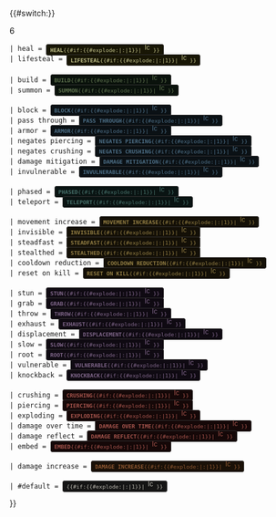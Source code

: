 <includeonly>{{#switch:{{lc:{{#explode:{{{1}}}|:|0}}}}
 <!-- Heal | background:#181605; color:#c1c18a; -->6
 | heal = <span style="vertical-align:middle; background:#181605; color:#c1c18a; padding:2px 6px; border-radius:4px; border:1px solid #323030; font-size:80%;">'''HEAL'''{{#if:{{#explode:{{{1}}}|:|1}}| [[File:Icon_Levels_3.png|15px]]}}</span>
 | lifesteal = <span style="vertical-align:middle; background:#181605; color:#c1c18a; padding:2px 6px; border-radius:4px; border:1px solid #323030; font-size:80%;">'''LIFESTEAL'''{{#if:{{#explode:{{{1}}}|:|1}}| [[File:Icon_Levels_3.png|15px]]}}</span>
 <!-- Summon | background:#0a120c; color:#5e724e; -->
 | build = <span style="background:#0a120c; color:#5e724e; padding:2px 6px; border-radius:4px; border:1px solid #323030; font-size:80%;">'''BUILD'''{{#if:{{#explode:{{{1}}}|:|1}}| [[File:Icon_Levels_3.png|15px]]}}</span>
 | summon = <span style="background:#0a120c; color:#5e724e; padding:2px 6px; border-radius:4px; border:1px solid #323030; font-size:80%;">'''SUMMON'''{{#if:{{#explode:{{{1}}}|:|1}}| [[File:Icon_Levels_3.png|15px]]}}</span>
 <!-- Block/Armor | background:#0b1115; color:#4e7088; -->
 | block = <span style="background:#0b1115; color:#4e7088; padding:2px 6px; border-radius:4px; border:1px solid #323030; font-size:80%;">'''BLOCK'''{{#if:{{#explode:{{{1}}}|:|1}}| [[File:Icon_Levels_3.png|15px]]}}</span>
 | pass through = <span style="background:#0b1115; color:#4e7088; padding:2px 6px; border-radius:4px; border:1px solid #323030; font-size:80%;">'''PASS THROUGH'''{{#if:{{#explode:{{{1}}}|:|1}}| [[File:Icon_Levels_3.png|15px]]}}</span>
 | armor = <span style="background:#0b1115; color:#4e7088; padding:2px 6px; border-radius:4px; border:1px solid #323030; font-size:80%;">'''ARMOR'''{{#if:{{#explode:{{{1}}}|:|1}}| [[File:Icon_Levels_3.png|15px]]}}</span>
 | negates piercing = <span style="background:#0b1115; color:#4e7088; padding:2px 6px; border-radius:4px; border:1px solid #323030; font-size:80%;">'''NEGATES PIERCING'''{{#if:{{#explode:{{{1}}}|:|1}}| [[File:Icon_Levels_3.png|15px]]}}</span>
 | negates crushing = <span style="background:#0b1115; color:#4e7088; padding:2px 6px; border-radius:4px; border:1px solid #323030; font-size:80%;">'''NEGATES CRUSHING'''{{#if:{{#explode:{{{1}}}|:|1}}| [[File:Icon_Levels_3.png|15px]]}}</span>
 | damage mitigation = <span style="background:#0b1115; color:#4e7088; padding:2px 6px; border-radius:4px; border:1px solid #323030; font-size:80%;">'''DAMAGE MITIGATION'''{{#if:{{#explode:{{{1}}}|:|1}}| [[File:Icon_Levels_3.png|15px]]}}</span>
 | invulnerable = <span style="background:#0b1115; color:#4e7088; padding:2px 6px; border-radius:4px; border:1px solid #323030; font-size:80%;">'''INVULNERABLE'''{{#if:{{#explode:{{{1}}}|:|1}}| [[File:Icon_Levels_3.png|15px]]}}</span>
 <!-- Phased/Teleport | background:#0a1413; color:#47716b; -->
 | phased = <span style="background:#0a1413; color:#47716b; padding:2px 6px; border-radius:4px; border:1px solid #323030; font-size:80%;">'''PHASED'''{{#if:{{#explode:{{{1}}}|:|1}}| [[File:Icon_Levels_3.png|15px]]}}</span>
 | teleport = <span style="background:#0a1413; color:#47716b; padding:2px 6px; border-radius:4px; border:1px solid #323030; font-size:80%;">'''TELEPORT'''{{#if:{{#explode:{{{1}}}|:|1}}| [[File:Icon_Levels_3.png|15px]]}}</span>
 <!-- Movement / Cooldown Modifying | background:#141007; color:#947f44; -->
 | movement increase = <span style="background:#141007; color:#947f44; padding:2px 6px; border-radius:4px; border:1px solid #323030; font-size:80%;">'''MOVEMENT INCREASE'''{{#if:{{#explode:{{{1}}}|:|1}}| [[File:Icon_Levels_3.png|15px]]}}</span>
 | invisible = <span style="background:#141007; color:#947f44; padding:2px 6px; border-radius:4px; border:1px solid #323030; font-size:80%;">'''INVISIBLE'''{{#if:{{#explode:{{{1}}}|:|1}}| [[File:Icon_Levels_3.png|15px]]}}</span>
 | steadfast = <span style="background:#141007; color:#947f44; padding:2px 6px; border-radius:4px; border:1px solid #323030; font-size:80%;">'''STEADFAST'''{{#if:{{#explode:{{{1}}}|:|1}}| [[File:Icon_Levels_3.png|15px]]}}</span>
 | stealthed = <span style="background:#141007; color:#947f44; padding:2px 6px; border-radius:4px; border:1px solid #323030; font-size:80%;">'''STEALTHED'''{{#if:{{#explode:{{{1}}}|:|1}}| [[File:Icon_Levels_3.png|15px]]}}</span>
 | cooldown reduction = <span style="background:#141007; color:#947f44; padding:2px 6px; border-radius:4px; border:1px solid #323030; font-size:80%;">'''COOLDOWN REDUCTION'''{{#if:{{#explode:{{{1}}}|:|1}}| [[File:Icon_Levels_3.png|15px]]}}</span>
 | reset on kill = <span style="background:#141007; color:#947f44; padding:2px 6px; border-radius:4px; border:1px solid #323030; font-size:80%;">'''RESET ON KILL'''{{#if:{{#explode:{{{1}}}|:|1}}| [[File:Icon_Levels_3.png|15px]]}}</span>
 <!-- Status Effects | background:#0f0a12; color:#80678b; -->
 | stun = <span style="background:#0f0a12; color:#80678b; padding:2px 6px; border-radius:4px; border:1px solid #323030; font-size:80%;">'''STUN'''{{#if:{{#explode:{{{1}}}|:|1}}| [[File:Icon_Levels_3.png|15px]]}}</span>
 | grab = <span style="background:#0f0a12; color:#80678b; padding:2px 6px; border-radius:4px; border:1px solid #323030; font-size:80%;">'''GRAB'''{{#if:{{#explode:{{{1}}}|:|1}}| [[File:Icon_Levels_3.png|15px]]}}</span>
 | throw = <span style="background:#0f0a12; color:#80678b; padding:2px 6px; border-radius:4px; border:1px solid #323030; font-size:80%;">'''THROW'''{{#if:{{#explode:{{{1}}}|:|1}}| [[File:Icon_Levels_3.png|15px]]}}</span>
 | exhaust = <span style="background:#0f0a12; color:#80678b; padding:2px 6px; border-radius:4px; border:1px solid #323030; font-size:80%;">'''EXHAUST'''{{#if:{{#explode:{{{1}}}|:|1}}| [[File:Icon_Levels_3.png|15px]]}}</span>
 | displacement = <span style="background:#0f0a12; color:#80678b; padding:2px 6px; border-radius:4px; border:1px solid #323030; font-size:80%;">'''DISPLACEMENT'''{{#if:{{#explode:{{{1}}}|:|1}}| [[File:Icon_Levels_3.png|15px]]}}</span>
 | slow = <span style="background:#0f0a12; color:#80678b; padding:2px 6px; border-radius:4px; border:1px solid #323030; font-size:80%;">'''SLOW'''{{#if:{{#explode:{{{1}}}|:|1}}| [[File:Icon_Levels_3.png|15px]]}}</span>
 | root = <span style="background:#0f0a12; color:#80678b; padding:2px 6px; border-radius:4px; border:1px solid #323030; font-size:80%;">'''ROOT'''{{#if:{{#explode:{{{1}}}|:|1}}| [[File:Icon_Levels_3.png|15px]]}}</span>
 | vulnerable = <span style="background:#0f0a12; color:#80678b; padding:2px 6px; border-radius:4px; border:1px solid #323030; font-size:80%;">'''VULNERABLE'''{{#if:{{#explode:{{{1}}}|:|1}}| [[File:Icon_Levels_3.png|15px]]}}</span>
 | knockback = <span style="background:#0f0a12; color:#80678b; padding:2px 6px; border-radius:4px; border:1px solid #323030; font-size:80%;">'''KNOCKBACK'''{{#if:{{#explode:{{{1}}}|:|1}}| [[File:Icon_Levels_3.png|15px]]}}</span>
 <!-- Damage Types | background:#150808; color:#a7554d; -->
 | crushing = <span style="background:#150808; color:#a7554d; padding:2px 6px; border-radius:4px; border:1px solid #323030; font-size:80%;">'''CRUSHING'''{{#if:{{#explode:{{{1}}}|:|1}}| [[File:Icon_Levels_3.png|15px]]}}</span>
 | piercing = <span style="background:#150808; color:#a7554d; padding:2px 6px; border-radius:4px; border:1px solid #323030; font-size:80%;">'''PIERCING'''{{#if:{{#explode:{{{1}}}|:|1}}| [[File:Icon_Levels_3.png|15px]]}}</span>
 | exploding = <span style="background:#150808; color:#a7554d; padding:2px 6px; border-radius:4px; border:1px solid #323030; font-size:80%;">'''EXPLODING'''{{#if:{{#explode:{{{1}}}|:|1}}| [[File:Icon_Levels_3.png|15px]]}}</span>
 | damage over time = <span style="background:#150808; color:#a7554d; padding:2px 6px; border-radius:4px; border:1px solid #323030; font-size:80%;">'''DAMAGE OVER TIME'''{{#if:{{#explode:{{{1}}}|:|1}}| [[File:Icon_Levels_3.png|15px]]}}</span>
 | damage reflect = <span style="background:#150808; color:#a7554d; padding:2px 6px; border-radius:4px; border:1px solid #323030; font-size:80%;">'''DAMAGE REFLECT'''{{#if:{{#explode:{{{1}}}|:|1}}| [[File:Icon_Levels_3.png|15px]]}}</span>
 | embed = <span style="background:#150808; color:#a7554d; padding:2px 6px; border-radius:4px; border:1px solid #323030; font-size:80%;">'''EMBED'''{{#if:{{#explode:{{{1}}}|:|1}}| [[File:Icon_Levels_3.png|15px]]}}</span>
 <!-- Damage Increase | background:#1a1108; color:#8d5731; -->
 | damage increase = <span style="background:#1a1108; color:#8d5731; padding:2px 6px; border-radius:4px; border:1px solid #323030; font-size:80%;">'''DAMAGE INCREASE'''{{#if:{{#explode:{{{1}}}|:|1}}| [[File:Icon_Levels_3.png|15px]]}}</span>
 <!-- default | background:#151515; color:#b8b5ac; -->
 | #default = <span style="background:#151515; color:#b8b5ac; padding:2px 6px; border-radius:4px; border:1px solid #323030; font-size:80%;">{{uc:'''{{{1}}}'''}}{{#if:{{#explode:{{{1}}}|:|1}}| [[File:Icon_Levels_3.png|15px]]}}</span>
}}</includeonly>
